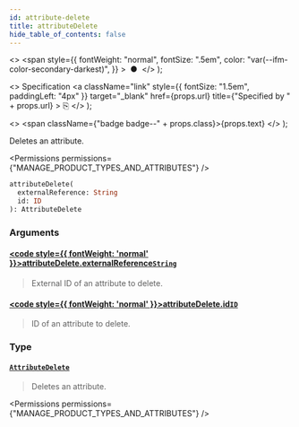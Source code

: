 ```yaml
---
id: attribute-delete
title: attributeDelete
hide_table_of_contents: false
---
```


  <>
    <span
      style={{
        fontWeight: "normal",
        fontSize: ".5em",
        color: "var(--ifm-color-secondary-darkest)",
      }}
    >
      &nbsp;●&nbsp;
    </span>
  </>
);

  <>
    Specification
    <a
      className="link"
      style={{ fontSize: "1.5em", paddingLeft: "4px" }}
      target="\_blank"
      href={props.url}
      title={"Specified by " + props.url}
    >
      ⎘
    </a>
  </>
);

  <>
    <span className={"badge badge--" + props.class}>{props.text}</span>
  </>
);

Deletes an attribute.

<Permissions permissions={"MANAGE_PRODUCT_TYPES_AND_ATTRIBUTES"} />

```graphql
attributeDelete(
  externalReference: String
  id: ID
): AttributeDelete
```

### Arguments

#### [<code style={{ fontWeight: 'normal' }}>attributeDelete.<b>externalReference</b></code>](#)<Bullet />[`String`](../../../api-reference/miscellaneous/scalars/string) <Badge class="secondary" text="scalar"/> <Badge class="secondary" text="miscellaneous"/>

> External ID of an attribute to delete.

<Badge text="Added in Saleor 3.10" class="secondary margin-bottom--sm" />

>

#### [<code style={{ fontWeight: 'normal' }}>attributeDelete.<b>id</b></code>](#)<Bullet />[`ID`](../../../api-reference/miscellaneous/scalars/id) <Badge class="secondary" text="scalar"/> <Badge class="secondary" text="miscellaneous"/>

> ID of an attribute to delete.

### Type

#### [`AttributeDelete`](../../../api-reference/attributes/objects/attribute-delete) <Badge class="secondary" text="object"/> <Badge class="secondary" text="attributes"/>

> Deletes an attribute.

<Permissions permissions={"MANAGE_PRODUCT_TYPES_AND_ATTRIBUTES"} />

>

